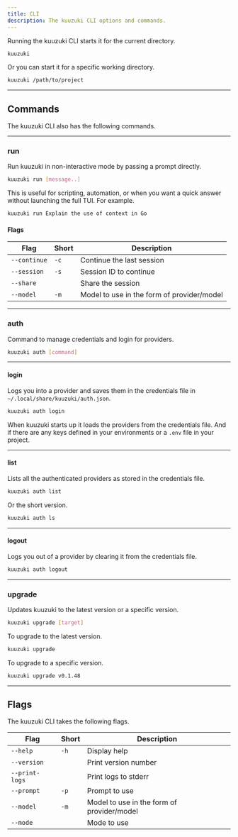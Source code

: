 ```yaml
---
title: CLI
description: The kuuzuki CLI options and commands.
---
```


Running the kuuzuki CLI starts it for the current directory.

```bash
kuuzuki
```

Or you can start it for a specific working directory.

```bash
kuuzuki /path/to/project
```

---

## Commands

The kuuzuki CLI also has the following commands.

---

### run

Run kuuzuki in non-interactive mode by passing a prompt directly.

```bash
kuuzuki run [message..]
```

This is useful for scripting, automation, or when you want a quick answer without launching the full TUI. For example.

```bash "kuuzuki run"
kuuzuki run Explain the use of context in Go
```

#### Flags

| Flag         | Short | Description                                |
| ------------ | ----- | ------------------------------------------ |
| `--continue` | `-c`  | Continue the last session                  |
| `--session`  | `-s`  | Session ID to continue                     |
| `--share`    |       | Share the session                          |
| `--model`    | `-m`  | Model to use in the form of provider/model |

---

### auth

Command to manage credentials and login for providers.

```bash
kuuzuki auth [command]
```

---

#### login

Logs you into a provider and saves them in the credentials file in `~/.local/share/kuuzuki/auth.json`.

```bash
kuuzuki auth login
```

When kuuzuki starts up it loads the providers from the credentials file. And if there are any keys defined in your environments or a `.env` file in your project.

---

#### list

Lists all the authenticated providers as stored in the credentials file.

```bash
kuuzuki auth list
```

Or the short version.

```bash
kuuzuki auth ls
```

---

#### logout

Logs you out of a provider by clearing it from the credentials file.

```bash
kuuzuki auth logout
```

---

### upgrade

Updates kuuzuki to the latest version or a specific version.

```bash
kuuzuki upgrade [target]
```

To upgrade to the latest version.

```bash
kuuzuki upgrade
```

To upgrade to a specific version.

```bash
kuuzuki upgrade v0.1.48
```

---

## Flags

The kuuzuki CLI takes the following flags.

| Flag           | Short | Description          |
| -------------- | ----- | -------------------- |
| `--help`       | `-h`  | Display help         |
| `--version`    |       | Print version number |
| `--print-logs` |       | Print logs to stderr |
| `--prompt`     | `-p`  | Prompt to use        |
| `--model`      | `-m`  | Model to use in the form of provider/model |
| `--mode`       |       | Mode to use          |
